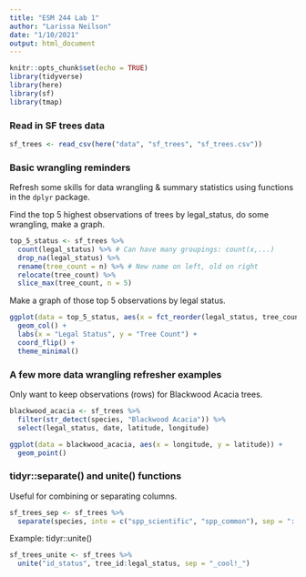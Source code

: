 ```yaml
---
title: "ESM 244 Lab 1"
author: "Larissa Neilson"
date: "1/10/2021"
output: html_document
---
```


```r
knitr::opts_chunk$set(echo = TRUE)
library(tidyverse)
library(here)
library(sf)
library(tmap)
```

### Read in SF trees data

```r
sf_trees <- read_csv(here("data", "sf_trees", "sf_trees.csv"))
```

### Basic wrangling reminders

Refresh some skills for data wrangling & summary statistics using functions in the `dplyr` package.

Find the top 5 highest observations of trees by legal_status, do some wrangling, make a graph.
```r
top_5_status <- sf_trees %>% 
  count(legal_status) %>% # Can have many groupings: count(x,...)
  drop_na(legal_status) %>% 
  rename(tree_count = n) %>% # New name on left, old on right
  relocate(tree_count) %>% 
  slice_max(tree_count, n = 5)
```

Make a graph of those top 5 observations by legal status.

```r
ggplot(data = top_5_status, aes(x = fct_reorder(legal_status, tree_count), y = tree_count)) +
  geom_col() +
  labs(x = "Legal Status", y = "Tree Count") +
  coord_flip() +
  theme_minimal()
```

### A few more data wrangling refresher examples

Only want to keep observations (rows) for Blackwood Acacia trees.

```r
blackwood_acacia <- sf_trees %>% 
  filter(str_detect(species, "Blackwood Acacia")) %>% 
  select(legal_status, date, latitude, longitude)

ggplot(data = blackwood_acacia, aes(x = longitude, y = latitude)) +
  geom_point()
```

### tidyr::separate() and unite() functions

Useful for combining or separating columns.

```r
sf_trees_sep <- sf_trees %>% 
  separate(species, into = c("spp_scientific", "spp_common"), sep = "::")
```

Example: tidyr::unite()

```r
sf_trees_unite <- sf_trees %>% 
  unite("id_status", tree_id:legal_status, sep = "_cool!_")
```







